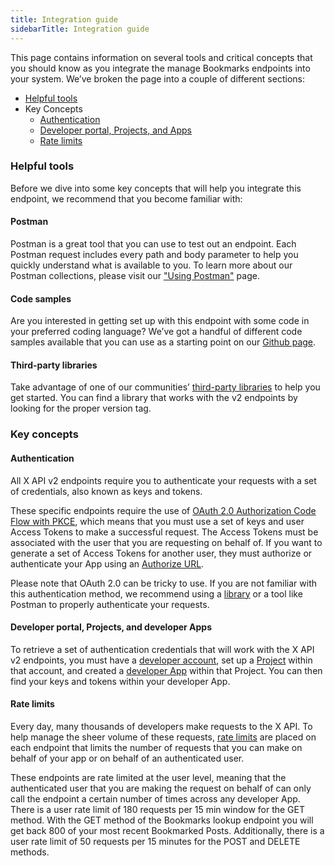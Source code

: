 ---
title: Integration guide
sidebarTitle: Integration guide
---


This page contains information on several tools and critical concepts that you should know as you integrate the manage Bookmarks endpoints into your system. We’ve broken the page into a couple of different sections:

* [Helpful tools](/x-api/users/blocks/integrate#helpful-tools)
* Key Concepts
    * [Authentication](/x-api/users/blocks/integrate#authentication)
    * [Developer portal, Projects, and Apps](/x-api/users/blocks/integrate#developer-portal-projects-and-developer-apps)
    * [Rate limits](/x-api/users/blocks/integrate#rate-limits)

### Helpful tools

Before we dive into some key concepts that will help you integrate this endpoint, we recommend that you become familiar with:

#### Postman

Postman is a great tool that you can use to test out an endpoint. Each Postman request includes every path and body parameter to help you quickly understand what is available to you. To learn more about our Postman collections, please visit our ["Using Postman"](/tutorials/postman-getting-started) page. 

#### Code samples

Are you interested in getting set up with this endpoint with some code in your preferred coding language? We’ve got a handful of different code samples available that you can use as a starting point on our [Github page](https://github.com/xdevplatform/Twitter-API-v2-sample-code).

#### Third-party libraries

Take advantage of one of our communities’ [third-party libraries](/x-api/tools-and-libraries/overview) to help you get started. You can find a library that works with the v2 endpoints by looking for the proper version tag.

### Key concepts

#### Authentication

All X API v2 endpoints require you to authenticate your requests with a set of credentials, also known as keys and tokens. 

These specific endpoints require the use of [OAuth 2.0 Authorization Code Flow with PKCE](/fundamentals/authentication#oauth-2-0-authorization-code-flow-with-pkce-3), which means that you must use a set of keys and user Access Tokens to make a successful request. The Access Tokens must be associated with the user that you are requesting on behalf of. If you want to generate a set of Access Tokens for another user, they must authorize or authenticate your App using an [Authorize URL](/resources/fundamentals/authentication#authorize-url).

Please note that OAuth 2.0 can be tricky to use. If you are not familiar with this authentication method, we recommend using a [library](/x-api/tools-and-libraries/overview) or a tool like Postman to properly authenticate your requests.

#### Developer portal, Projects, and developer Apps

To retrieve a set of authentication credentials that will work with the X API v2 endpoints, you must have a [developer account](/resources/fundamentals/developer-portal), set up a [Project](/resources/fundamentals/projects) within that account, and created a [developer App](/resources/fundamentals/developer-apps) within that Project. You can then find your keys and tokens within your developer App. 

#### Rate limits

Every day, many thousands of developers make requests to the X API. To help manage the sheer volume of these requests, [rate limits](/resources/fundamentals/rate-limits) are placed on each endpoint that limits the number of requests that you can make on behalf of your app or on behalf of an authenticated user. 

These endpoints are rate limited at the user level, meaning that the authenticated user that you are making the request on behalf of can only call the endpoint a certain number of times across any developer App. There is a user rate limit of 180 requests per 15 min window for the GET method. With the GET method of the Bookmarks lookup endpoint you will get back 800 of your most recent Bookmarked Posts. Additionally, there is a user rate limit of 50 requests per 15 minutes for the POST and DELETE methods. 
